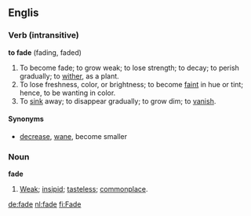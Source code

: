 ==Englis==
===Verb (intransitive)===
'''to fade''' (fading, faded)
#To become fade; to grow weak; to lose strength; to decay; to perish gradually; to [[wither]], as a plant.
#To lose freshness, color, or brightness; to become [[faint]] in hue or tint; hence, to be wanting in color.
#To [[sink]] away; to disappear gradually; to grow dim; to [[vanish]].

====Synonyms====
*[[decrease]], [[wane]], become smaller

===Noun===
'''fade'''
#[[Weak]]; [[insipid]]; [[tasteless]]; [[commonplace]].

[[de:fade]]
[[nl:fade]]
[[fi:Fade]]
